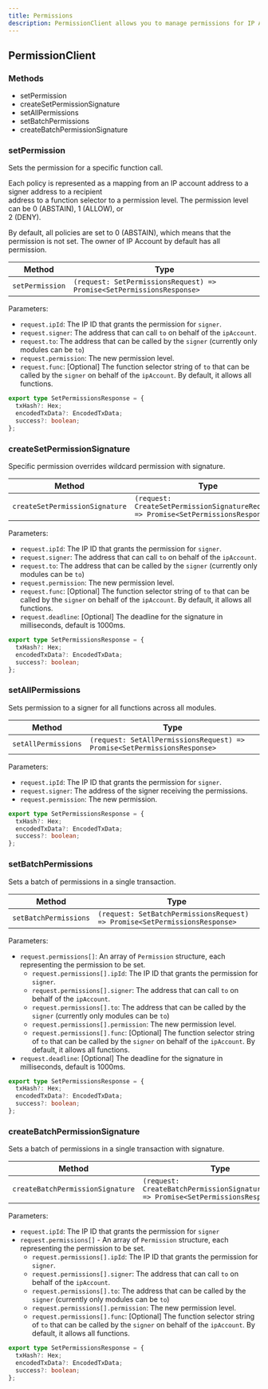 ```yaml
---
title: Permissions
description: PermissionClient allows you to manage permissions for IP Accounts within Story.
---
```


## PermissionClient

### Methods

- setPermission
- createSetPermissionSignature
- setAllPermissions
- setBatchPermissions
- createBatchPermissionSignature

### setPermission

Sets the permission for a specific function call.

Each policy is represented as a mapping from an IP account address to a signer address to a recipient\
address to a function selector to a permission level. The permission level can be 0 (ABSTAIN), 1 (ALLOW), or\
2 (DENY).

By default, all policies are set to 0 (ABSTAIN), which means that the permission is not set. The owner of IP Account by default has all permission.

| Method          | Type                                                                  |
| --------------- | --------------------------------------------------------------------- |
| `setPermission` | `(request: SetPermissionsRequest) => Promise<SetPermissionsResponse>` |

Parameters:

- `request.ipId`: The IP ID that grants the permission for `signer`.
- `request.signer`: The address that can call `to` on behalf of the `ipAccount`.
- `request.to`: The address that can be called by the `signer` (currently only modules can be `to`)
- `request.permission`: The new permission level.
- `request.func`: [Optional] The function selector string of `to` that can be called by the `signer` on behalf of the `ipAccount`. By default, it allows all functions.

```typescript Response Type
export type SetPermissionsResponse = {
  txHash?: Hex;
  encodedTxData?: EncodedTxData;
  success?: boolean;
};
```

### createSetPermissionSignature

Specific permission overrides wildcard permission with signature.

| Method                         | Type                                                                                |
| ------------------------------ | ----------------------------------------------------------------------------------- |
| `createSetPermissionSignature` | `(request: CreateSetPermissionSignatureRequest) => Promise<SetPermissionsResponse>` |

Parameters:

- `request.ipId`: The IP ID that grants the permission for `signer`.
- `request.signer`: The address that can call `to` on behalf of the `ipAccount`.
- `request.to`: The address that can be called by the `signer` (currently only modules can be `to`)
- `request.permission`: The new permission level.
- `request.func`: [Optional] The function selector string of `to` that can be called by the `signer` on behalf of the `ipAccount`. By default, it allows all functions.
- `request.deadline`: [Optional] The deadline for the signature in milliseconds, default is 1000ms.

```typescript Response Type
export type SetPermissionsResponse = {
  txHash?: Hex;
  encodedTxData?: EncodedTxData;
  success?: boolean;
};
```

### setAllPermissions

Sets permission to a signer for all functions across all modules.

| Method              | Type                                                                     |
| ------------------- | ------------------------------------------------------------------------ |
| `setAllPermissions` | `(request: SetAllPermissionsRequest) => Promise<SetPermissionsResponse>` |

Parameters:

- `request.ipId`: The IP ID that grants the permission for `signer`.
- `request.signer`: The address of the signer receiving the permissions.
- `request.permission`: The new permission.

```typescript Response Type
export type SetPermissionsResponse = {
  txHash?: Hex;
  encodedTxData?: EncodedTxData;
  success?: boolean;
};
```

### setBatchPermissions

Sets a batch of permissions in a single transaction.

| Method                | Type                                                                       |
| --------------------- | -------------------------------------------------------------------------- |
| `setBatchPermissions` | `(request: SetBatchPermissionsRequest) => Promise<SetPermissionsResponse>` |

Parameters:

- `request.permissions[]`: An array of `Permission` structure, each representing the permission to be set.
  - `request.permissions[].ipId`: The IP ID that grants the permission for `signer`.
  - `request.permissions[].signer`: The address that can call `to` on behalf of the `ipAccount`.
  - `request.permissions[].to`: The address that can be called by the `signer` (currently only modules can be `to`)
  - `request.permissions[].permission`: The new permission level.
  - `request.permissions[].func`: [Optional] The function selector string of `to` that can be called by the `signer` on behalf of the `ipAccount`. By default, it allows all functions.
- `request.deadline`: [Optional] The deadline for the signature in milliseconds, default is 1000ms.

```typescript Response Type
export type SetPermissionsResponse = {
  txHash?: Hex;
  encodedTxData?: EncodedTxData;
  success?: boolean;
};
```

### createBatchPermissionSignature

Sets a batch of permissions in a single transaction with signature.

| Method                           | Type                                                                                  |
| -------------------------------- | ------------------------------------------------------------------------------------- |
| `createBatchPermissionSignature` | `(request: CreateBatchPermissionSignatureRequest) => Promise<SetPermissionsResponse>` |

Parameters:

- `request.ipId`: The IP ID that grants the permission for `signer`
- `request.permissions[]` - An array of `Permission` structure, each representing the permission to be set.
  - `request.permissions[].ipId`: The IP ID that grants the permission for `signer`.
  - `request.permissions[].signer`: The address that can call `to` on behalf of the `ipAccount`.
  - `request.permissions[].to`: The address that can be called by the `signer` (currently only modules can be `to`)
  - `request.permissions[].permission`: The new permission level.
  - `request.permissions[].func`: [Optional] The function selector string of `to` that can be called by the `signer` on behalf of the `ipAccount`. By default, it allows all functions.

```typescript Response Type
export type SetPermissionsResponse = {
  txHash?: Hex;
  encodedTxData?: EncodedTxData;
  success?: boolean;
};
```
